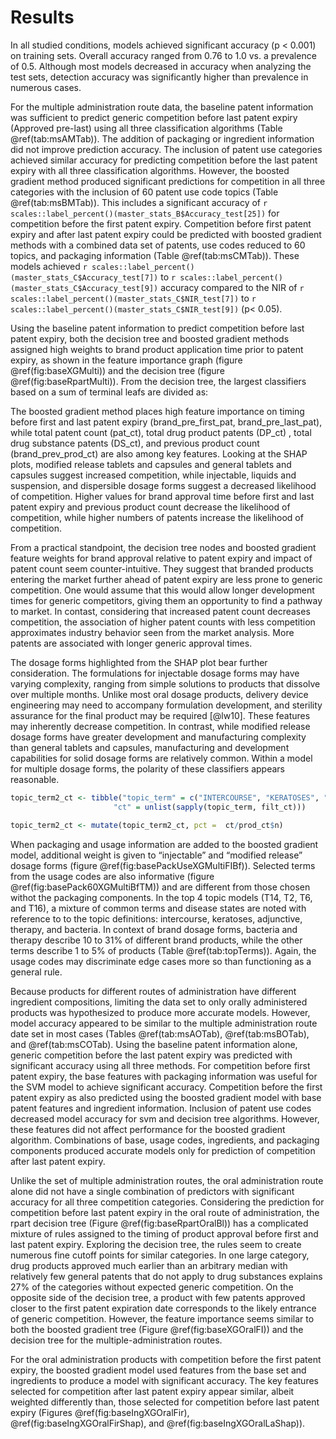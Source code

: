 # Results  

In all studied conditions, models achieved significant accuracy (p < 0.001) on training sets.  Overall accuracy ranged from 0.76 to 1.0 vs. a prevalence of 0.5.  Although most models decreased in accuracy when analyzing the test sets, detection accuracy was significantly higher than prevalence in numerous cases.  

For the multiple administration route data, the baseline patent information was sufficient to predict generic competition before last patent expiry (Approved pre-last) using all three classification algorithms (Table \@ref(tab:msAMTab)).  The addition of packaging or ingredient information did not improve prediction accuracy.   The inclusion of patent use categories achieved similar accuracy for predicting competition before the last patent expiry with all three classification algorithms.  However, the boosted gradient method produced significant predictions for competition in all three categories with the inclusion of 60 patent use code topics (Table \@ref(tab:msBMTab)).  This includes a significant accuracy of `r scales::label_percent()(master_stats_B$Accuracy_test[25])` for competition before the first patent expiry.  Competition before first patent expiry and after last patent expiry could be predicted with boosted gradient methods with a combined data set of patents, use codes reduced to 60 topics, and packaging information (Table \@ref(tab:msCMTab)).  These models achieved `r scales::label_percent()(master_stats_C$Accuracy_test[7])` to `r scales::label_percent()(master_stats_C$Accuracy_test[9])` accuracy compared to the NIR of `r scales::label_percent()(master_stats_C$NIR_test[7])` to `r scales::label_percent()(master_stats_C$NIR_test[9])` (p< 0.05).  

\begin{singlespacing}
```{r msAMTab, include = TRUE}
proc_stat_table <- function(row_head, df) {
  cbind("features" = row_head, 
        select(df, 
               !c(len_train, len_test, Prevalence_test, NIR_train, 
                  Pval_train, Prevalence_train)
              )
        ) %>%
  mutate(rte_names = str_replace(rte_names, 
                                 "ORAL INJECTION INTRAVENOUS TOPICAL",
                                 "MULTI"),
         ct_period = str_replace(ct_period, "has_before_first", "pre-first"),
         ct_period = str_replace(ct_period, "has_before_last", "pre-last"),
         ct_period = str_replace(ct_period, "has_after_last", "post-last")) %>%
  rename(model = mod_names,
         Approved = ct_period,
         'Acc. Train' = Accuracy_train,
         'Acc. Test' = Accuracy_test, 
         NIR =  NIR_test,
         Pval = Pval_test)
} 
  
msa <- proc_stat_table(c(rep("a", 18), rep("b" , 18),  rep("c" , 18)),
                       master_stats_A)

msa %>%
  group_by(model, Approved, rte_names) %>%
  filter(rte_names == "MULTI") %>%
  ungroup() %>% 
  select(!rte_names) %>%
  kbl(booktabs = TRUE,
      caption = paste("Test Set Accuracy for Multiple Adminstration Routes ",
               "with Baseline Patent Information: "),
      position = "H") %>%
  collapse_rows(columns = 1:2) %>%
  footnote(alphabet = c("Base Patents", 
                        "Base and Ingredients", 
                        "Base and Packaging"))
```

```{r msBMTab, include = TRUE}
msb <- proc_stat_table(c(rep("a", 18), rep("b", 18),  rep("c", 18)
                         ),
                       master_stats_B
                       )
msb %>%
  group_by(model, Approved, rte_names) %>%
  filter(rte_names == "MULTI") %>%
  ungroup() %>% 
  select(!rte_names) %>%
  kbl(booktabs = TRUE, 
      caption = paste("Test Set Accuracy for Multiple Adminstration Routes ",
               "with Patent Use Codes: "),
      position = "H") %>%
  collapse_rows(columns = 1:2) %>%
  footnote(alphabet = c("10 Topics", 
                        "60 Topics", 
                        "120 Topics"))
```
```{r msCMTab, include = TRUE}
msc <- proc_stat_table(c(rep("a", 18), rep("b", 18),  rep("c", 18),
                        rep("d", 18)
                        ),
                       master_stats_C
                       )

msc %>%
  group_by(model, Approved, rte_names) %>%
  filter(rte_names == "MULTI") %>%
  ungroup() %>% 
  select(!rte_names) %>%
  kbl(booktabs = TRUE, 
      caption = paste("Test Set Accuracy for Multiple Adminstration Routes ",
              "with 60 Patent Use Codes, Packaging, and ",
              "Ingredient Features: "),
      longtable = TRUE,
      position = "H") %>%
  collapse_rows(columns = 1:2,
                longtable_clean_cut = TRUE,
                valign = "middle") %>%
  footnote(alphabet = c("Base Patents, Packaging, and Use Topics", 
                        "Patents, Ingredients, Packaging, and Use Topics", 
                        "Patents, Ingredients, and Use Topics",
                        "Patents, Ingredients, and Packaging" 
                        )
  ) %>%
  row_spec(27, extra_latex_after = "\\pagebreak[4]") %>%
  row_spec(36, extra_latex_after = "\\bottomrule") %>%
  kable_styling(latex_options = c("hold_position", "repeat_header"))
```
\end{singlespacing}

Using the baseline patent information to predict competition before last patent expiry, both the decision tree and boosted gradient methods assigned high weights to brand product application time prior to patent expiry, as shown in the feature importance graph (figure \@ref(fig:baseXGMulti)) and the decision tree (figure \@ref(fig:baseRpartMulti)).  From the decision tree, the largest classifiers based on a sum of terminal leafs are divided as:  

\begin{quote}

\bullet \;	No competition before last patent entry (51\%) when brand product was approved later than the mean time from last patent expiry;  

\bullet \;  Competition before last patent expiry (25\%) when the dosage form is a non-modified release tablet or is an injectable dosage form (injectable = 1) approved earlier than an arbitrary median point from last patent expiry (>=0.43);  

\bullet \; Competition before patent entry (16\%) when dosage form is not a tablet (tablet = 0) approved earlier than an arbitrary median point from last patent expiry (>=0.43)

\end{quote}

The boosted gradient method places high feature importance on timing before first and last patent expiry (brand_pre_first_pat, brand_pre_last_pat), while total patent count (pat_ct), total drug product patents (DP_ct) , total drug substance patents (DS_ct), and previous product count (brand_prev_prod_ct) are also among key features.  Looking at the SHAP plots, modified release tablets and capsules and general tablets and capsules suggest increased competition, while injectable, liquids and suspension, and dispersible dosage forms suggest a decreased likelihood of competition.  Higher values for brand approval time before first and last patent expiry and previous product count decrease the likelihood of competition, while higher numbers of patents increase the likelihood of competition.  

From a practical standpoint, the decision tree nodes and boosted gradient feature weights for brand approval relative to patent expiry and impact of patent count seem counter-intuitive.  They suggest that branded products entering the market further ahead of patent expiry are less prone to generic competition. One would assume that this would allow longer development times for generic competitors, giving them an opportunity to find a pathway to market.  In contast, considering that increased patent count decreases competition, the association of higher patent counts with less competition approximates industry behavior seen from the market analysis.  More patents are associated with longer generic approval times. 

The dosage forms highlighted from the SHAP plot bear further consideration.  The formulations for injectable dosage forms may have varying complexity, ranging from simple solutions to products that dissolve over multiple months.  Unlike most oral dosage products, delivery device engineering may need to accompany formulation development, and sterility assurance for the final product may be required [@lw10].  These features may inherently decrease competition.  In contrast, while modified release dosage forms have greater development and manufacturing complexity than general tablets and capsules, manufacturing and development capabilities for solid dosage forms are relatively common.  Within a model for multiple dosage forms, the polarity of these classifiers appears reasonable. 

\begin{singlespacing}
```{r}
min_max_scale <- function(df){
  
  min_df = sapply(select(df, where(is.numeric)), min) %>%
    list() %>%
    flatten() %>%
    as_tibble(.rows = length(df[[1]]))

  max_df = sapply(select(df, where(is.numeric)), max) %>%
    list() %>%
    flatten() %>%
    as_tibble(.rows = length(df[[1]]))

  range_df = max_df - min_df

  scale_df = ((df[colnames(min_df)] - min_df)/range_df) %>%
    cbind(select(df, !where(is.numeric)))
  return(scale_df)
}

```


```{r baseRpartMulti, eval.after = c("fig.cap"), fig.cap = h_cap, include = TRUE, fig.height = 6, fig.width = 6}
h_cap = paste("Baseline RPART Model, Prediction of Competition Before ",
                "Last Patent Expiry, Multiple Administration Routes")

rpart.plot(master_model_A[[6]][[2]]) 

```

```{r baseXGMulti, eval.after = c("fig.cap"), fig.cap = h_cap, include = TRUE, fig.height = 6, fig.width = 6}
h_cap = paste("Baseline Feature Importance for XGBoost Model, ",
                "Prediction of Competition before Last Patent Expiry, ",
                "Multiple Administration Routes")

bst <- xgb.Booster.complete(master_model_A[[6]][[8]])   
xgb.importance(model = bst) %>% 
xgb.ggplot.importance(top_n = 24) %>%
  print()
```
```{r baseXGMultiShap, eval.after = c("fig.cap"), fig.cap = h_cap, include = TRUE, fig.height = 6, fig.width = 6}
h_cap = paste("SHAP Plot for XGBoost Model, ",
                "Prediction of Competition before Last Patent Expiry, ",
                "Multiple Administration Routes")

bst <- xgb.Booster.complete(master_model_A[[6]][[8]])   

trial <- prepare_trial(brands_w_pats_stats)  %>%
  select(bst$feature_names) %>%
        mutate(across(everything(), as.integer)) %>%
        min_max_scale() %>%
        as.matrix()
  xgb.ggplot.shap.summary(trial, model = bst, top_n = 24) + 
    theme(axis.text.y = element_text(size = 6),
          axis.text.x = element_text(size = 6),
          axis.title.y = element_text(size = 8),
          axis.title.x = element_text(size = 8),
          legend.title = element_text(size = 8)) +
   guides(color = guide_colorbar(title = "Feat Value")) +
   scale_color_viridis_c(na.value = "grey50", 
                        option = "magma",  
                        direction = -1, 
                        limits = c(-2, 10)) +    
   scale_y_continuous(name = "shap value")
```
\end{singlespacing}  
```{r topic_freq}
prod_ct <-brands_w_pats_stats %>%
  filter(admin_route %in% c("ORAL", "TOPICAL", "INTRAVENOUS", "INJECTION")) %>% 
  count()

filt_ct <- function(topic_term){
filter(use_codes, str_detect(Definition, topic_term))  %>% 
    inner_join(pats, by = c("Code" = "Use")) %>% 
    select(Code, app_nums) %>% 
    distinct()%>% 
    count()
}

topic_term_ct <- tibble("topic_term" = c("HIV", "DEMENTIA", "ALZHEIMER", "DEPRESSIVE", "INSOMNIA"), 
                       "ct" = unlist(sapply(topic_term, filt_ct)))

topic_term_ct <- mutate(topic_term_ct, pct =  ct/prod_ct$n)
```

Looking at competition before and after last patent expiry, the top three feature importance weights include time before first and last patent expiry and previous product count (figures \@ref(fig:base60XGMultiAl) and \@ref(fig:base60XGMultiBl)).  The predictor for competition before last patent expiry has a broader range of values associated with the features, and the drug substance, pediatric exclusivity, drug product, and total patent count are significant regressors.  Both sets include different sets of topic models.  This suggests that different therapeutic areas could have different tendencies towards generic competition.   

In the case of expected competition before first patent expiry, the results are more plausible.  Figure \@ref(fig:base60XGMultiBf) presents the feature importance plots for the boosted gradient model.  The extracted topic definitions are presented in Figure \@ref(fig:base60XGMultiBfTM).  Time before patent expiry and previous product count were also features used in predicting competition before last patent expiry.  In the top 4 topic models (T14, T37, T12, and T33), several prevalent disease states are noted (with no specific distinction)with reference to to the topic definitions: Alzheimers, dementia, HIV, depressive, and insomnia.  In context of brand dosage forms, HIV describes `r scales::label_percent(1)(topic_term_ct$pct[[1]])` of different brand products, while the other terms describe 2 to 3 % of products (Table \@ref(tab:topTerms).  Thus, the usage codes may discriminate edge cases more so than functioning as a general rule.  However, these details may improve overall model accuracy when present.  



\begin{singlespacing}
```{r topTerms, include = TRUE}
  topic_term_ct %>%
  mutate(percent = scales::label_percent(.1)(pct),
         pct = NULL) %>%
  kbl(booktabs = TRUE, 
      caption = paste("Key Topic Term Frequency in Usage Codes "),
      position = "H")
```
\end{singlespacing}  


```{r base60XGMultiAl, eval.after = c("fig.cap"), fig.cap = h_cap, include = TRUE, fig.height = 6, fig.width = 6}
h_cap = paste("Feature Importance for XGBoost Model with Baseline Patents ",
              "and 60 Use Code Topics: ",
                "Prediction of Competition after Last Patent Expiry, ",
                "Multiple Administration Routes")

bst <- xgb.Booster.complete(master_model_B[[6]][[27]])   
xgb.importance(model = bst) %>% 
xgb.ggplot.importance(top_n = 24) %>%
  print()
```

```{r base60XGMultiBl, eval.after = c("fig.cap"), fig.cap = h_cap, include = TRUE, fig.height = 6, fig.width = 6}
h_cap = paste("Feature Importance for XGBoost Model with Baseline Patents ",
              "and 60 Use Code Topics: ",
                "Prediction of Competition before Last Patent Expiry, ",
                "Multiple Administration Routes")

bst <- xgb.Booster.complete(master_model_B[[6]][[26]])   
xgb.importance(model = bst) %>% 
xgb.ggplot.importance(top_n = 24) %>%
  print()
```

\begin{singlespacing}
```{r base60XGMultiBf, eval.after = c("fig.cap"), fig.cap = h_cap, include = TRUE, fig.height = 6, fig.width = 6}
h_cap = paste("Feature Importance for XGBoost Model with Baseline Patents ",
              "and 60 Use Code Topics: ",
                "Prediction of Competition before First Patent Expiry, ",
                "Multiple Administration Routes")

bst <- xgb.Booster.complete(master_model_B[[6]][[25]])   
xgb.importance(model = bst) %>% 
xgb.ggplot.importance(top_n = 24) %>%
  print()
```

```{r base60XGMultiBfTM, eval.after = c("fig.cap"), fig.cap = h_cap, include = TRUE, fig.height = 8, fig.width = 6}
h_cap = paste("Topic Descriptions from XGBoost Model with Baseline Patents ",
              "and 60 Use Code Topics ",
                "to Predict Competition before First Patent Expiry, ",
                "Multiple Administration Routes: ",
              "Specific treatements and broad thereapeutic ",
              "areas represent a reasonable set of classifiers")

plot(master_model_B$topics[[25]], text.cex = 0.8) 
```
\end{singlespacing}

```{r topic_freqPack}
topic_term2_ct <- tibble("topic_term" = c("INTERCOURSE", "KERATOSES", "ADJUNCTIVE", "THERAPY", "BACTERIA"), 
                       "ct" = unlist(sapply(topic_term, filt_ct)))

topic_term2_ct <- mutate(topic_term2_ct, pct =  ct/prod_ct$n)
```

When packaging and usage information are added to the boosted gradient model, additional weight is given to "injectable" and "modified release" dosage forms (figure \@ref(fig:basePackUseXGMultiFIBf)).  Selected terms from the usage codes are also informative (figure \@ref(fig:basePack60XGMultiBfTM)) and are different from those chosen withot the packaging components.  In the top 4 topic models (T14, T2, T6, and T16), a mixture of common terms and disease states are noted with reference to to the topic definitions: intercourse, keratoses, adjunctive, therapy, and bacteria.  In context of brand dosage forms, bacteria and therapy describe 10 to 31\% of different brand products, while the other terms describe 1 to 5\% of products (Table \@ref(tab:topTerms)).  Again, the usage codes may discriminate edge cases more so than functioning as a general rule.  


\begin{singlespacing}
```{r basePackUseXGMultiFIBf, eval.after = c("fig.cap"), fig.cap = h_cap, include = TRUE, fig.height = 6, fig.width = 6}
h_cap = paste("Feaature Importance Plot for XGBoost Model with Baseline Patents, 60 Usage Codes",
                "and Packaging for ",
                "Prediction of Competition before Last Patent Expiry, ",
                "Multiple Administration Routes")

bst <- xgb.Booster.complete(master_model_C[[6]][[7]])
xgb.importance(model = bst) %>%
xgb.ggplot.importance(top_n = 24) %>%
  print()
```

```{r basePack60XGMultiBfTM, eval.after = c("fig.cap"), fig.cap = h_cap, include = TRUE, fig.height = 8, fig.width = 6}
h_cap = paste("Topics Descriptions from XGBoost Model with Baseline Patents, ",
              "Packaging Components, and 60 Use Code Topics to ",
                "Predict Competition before First Patent Expiry, ",
                "Multiple Administration Routes: ")

plot(master_model_C$topics[[7]], text.cex = 0.8) 
```


\end{singlespacing}

Because products for different routes of administration have different ingredient compositions, limiting the data set to only orally administered products was hypothesized to produce more accurate models.  However, model accuracy appeared to be similar to the multiple administration route date set in most cases (Tables \@ref(tab:msAOTab), \@ref(tab:msBOTab), and \@ref(tab:msCOTab).  Using the baseline patent information alone, generic competition  before the last patent expiry was predicted with significant accuracy using all three methods.  For competition before first patent expiry, the base features with packaging information was useful for the SVM model to achieve significant accuracy.  Competition before the first patent expiry as also predicted using the boosted gradient model with base patent features and ingredient information.  Inclusion of patent use codes decreased model accuracy for svm and decision tree algorithms.  However, these features did not affect performance for the boosted gradient algorithm.   Combinations of base, usage codes, ingredients, and packaging components produced accurate models only for prediction of competition after last patent expiry.  

\begin{singlespacing}
```{r msAOTab, include = TRUE}
msa <- proc_stat_table(c(rep("a", 18), rep("b" , 18),  rep("c" , 18)),
                       master_stats_A)

msa %>%
  group_by(model, Approved, rte_names) %>%
  filter(rte_names == "ORAL") %>%
  ungroup() %>% 
  select(!rte_names) %>%
  kbl(booktabs = TRUE,       
      caption = paste("Test Set Accuracy for Oral Adminstration Routes ",
               "with Baseline Patent Information: "),
      position = "H") %>%  
  collapse_rows(columns = 1:2) %>%
  footnote(alphabet = c("Base Patents", 
                        "Base and Ingredients",
                        "Base and Packaging"))
```
```{r msBOTab, include = TRUE}
msb <- proc_stat_table(c(rep("a", 18), rep("b", 18),  rep("c", 18)),
                       master_stats_B
                       )

msb %>%
  group_by(model, Approved, rte_names) %>%
  filter(rte_names == "ORAL") %>%
  ungroup() %>% 
  select(!rte_names) %>%
  kbl(booktabs = TRUE, 
      caption = paste("Test Set Accuracy for Oral Adminstration Routes ",
               "with Base Patents and Patent Use Codes: "),
      position = "H") %>%
  collapse_rows(columns = 1:2) %>%
  footnote(alphabet = c("10 Topics", 
                        "60 Topics", 
                        "120 Topics"))
```
```{r msCOTab, include = TRUE}
msc <- proc_stat_table(c(rep("a", 18), rep("b", 18),  rep("c", 18), rep("d", 18)
                         ),
                       master_stats_C
                       )

msc %>%
  group_by(model, Approved, rte_names) %>%
  filter(rte_names == "ORAL") %>%
  ungroup() %>% 
  select(!rte_names) %>%
  kbl(booktabs = TRUE, 
      caption = paste("Test Set Accuracy for Oral Adminstration Routes ",
              "with 60 Patent Use Codes, Packaging, and ",
              "Ingredient Features"),
      longtable = TRUE,
      position = "H") %>%
  collapse_rows(columns = 1:2,
                longtable_clean_cut = TRUE,
                valign = "middle") %>%
  footnote(alphabet = c("Base Patents, Packaging, and Use Topics", 
                        "Base Patents, Ingredients, Packaging, and Use Topics", 
                        "Base Patents, Ingredients, and Use Topics",
                        "Base Patents, Ingredients, and Packaging" 
                        )
  ) %>%
  row_spec(27, extra_latex_after = "\\pagebreak[4]") %>%
  row_spec(36, extra_latex_after = "\\bottomrule") %>%
  kable_styling(latex_options = c("repeat_header"))
```
```{r msDOTab, include = TRUE}
msd <- proc_stat_table(c(rep("a", 18), rep("b" , 18),  rep("c" , 18)),
                       master_stats_d)

msd %>%
  group_by(model, Approved, rte_names) %>%
  filter(rte_names == "ORAL") %>%
  ungroup() %>% 
  select(!rte_names) %>%
  kbl(booktabs = TRUE, 
      caption = paste("Test Set Accuracy for Oral Adminstration Routes ",
              "with 10 Patent Use Codes, Packaging, and ",
              "Ingredient Features: "),
      position = "H") %>%
  collapse_rows(columns = 1:2) %>%
  footnote(alphabet = c("Base Patents, Packaging, and Use Topics", 
                        "Base Patents, Ingredients, Packaging, and Use Topics", 
                        "Base Patents, Ingredients, and Use Topics"
                        )
  )
```
\end{singlespacing} 

Unlike the set of multiple administration routes, the oral administration route alone did not have a single combination of predictors with significant accuracy for all three competition categories.  Considering the prediction for competition before last patent expiry in the oral route of administration, the rpart decision tree (Figure \@ref(fig:baseRpartOralBl)) has a complicated mixture of rules assigned to the timing of product approval before first and last patent expiry. Exploring the decision tree, the rules seem to create numerous fine cutoff points for similar categories.  In one large category, drug products approved much earlier than an arbitrary median with relatively few general patents that do not apply to drug substances explains 27\% of the categories without expected generic competition.  On the opposite side of the decision tree, a product with few patents approved closer to the first patent expiration date corresponds to the likely entrance of generic competition.  However, the feature importance seems similar to both the boosted gradient tree (Figure \@ref(fig:baseXGOralFI)) and the decision tree for the multiple-administration routes.  

\begin{singlespacing}
```{r baseRpartOralBl, eval.after = c("fig.cap"), fig.cap = h_cap, include = TRUE, fig.height = 6, fig.width = 8}
h_cap = paste("Baseline RPART Model, Prediction of Competition Before ",
                "Last Patent Expiry, Oral Administration Routes")

rpart.plot(master_model_A[[6]][[5]], tweak = 1) 
```

```{r baseXGOralFI, eval.after = c("fig.cap"), fig.cap = h_cap, include = TRUE, fig.height = 6, fig.width = 6}
h_cap = paste("Baseline Feature Importance for XGBoost Model, ",
                "Prediction of Competition before Last Patent Expiry, ",
                "Oral Administration Routes")

bst <- xgb.Booster.complete(master_model_A[[6]][[11]])   
xgb.importance(model = bst) %>% 
xgb.ggplot.importance(top_n = 24) 
```
\end{singlespacing}

For the oral administration products with competition before the first patent expiry, the boosted gradient model used features from the base set and  ingredients to produce a model with significant accuracy.   The key features selected for competition after last patent expiry appear similar, albeit weighted differently than, those selected for competition before last patent expiry (Figures \@ref(fig:baseIngXGOralFir), \@ref(fig:baseIngXGOralFirShap), and \@ref(fig:baseIngXGOralLaShap)).  

\begin{singlespacing}  
```{r baseIngXGOralFir, eval.after = c("fig.cap"), fig.cap = h_cap, include = TRUE, fig.height = 6, fig.width = 11}
h_cap = paste("Feature Importance for XGBoost Model using Patent and ",
                "Ingredient Features for Prediction of Competition before ",
                "First Patent Expiry, Oral Administration Routes")

bst <- xgb.Booster.complete(master_model_A[[6]][[28]])   
xgb.importance(model = bst) %>% 
xgb.ggplot.importance(top_n = 24) + 
theme(axis.text.y = element_text(size = 6),
      axis.text.x = element_text(size = 6)) 
```
```{r baseIngXGOralFirShap, eval.after = c("fig.cap"), fig.cap = h_cap, include = TRUE, fig.height = 6, fig.width = 6}
h_cap = paste("SHAP Plot for XGBoost Model with Baseline Patents and Ingredients, ",
                "Prediction of Competition before first Patent Expiry, ",
                "Oral Administration Routes")

bst <- xgb.Booster.complete(master_model_A[[6]][[28]])   

trial <- brands_w_pats_stats %>%
  inner_join(ingredients_wide, by = c("app_nums_brand" = "app_nums")) %>%
  prepare_trial()  %>%
  select(bst$feature_names) %>%
        mutate(across(everything(), as.integer)) %>%
        min_max_scale() %>%
        as.matrix()
  xgb.ggplot.shap.summary(trial, model = bst, top_n = 24) + 
    theme(          axis.text.y = element_text(size = 6),
                   axis.text.x = element_text(size = 6),
          axis.title.y = element_text(size = 8),
          axis.title.x = element_text(size = 8),
          legend.title = element_text(size = 8)) +
   guides(color = guide_colorbar(title = "Feat Value")) +
   scale_color_viridis_c(na.value = "grey50", 
                          option = "plasma",  
                          direction = -1, 
                          limits = c(-2, 10)) +
   scale_y_continuous(name = "shap value")
```

```{r baseIngXGOralLaShap, eval.after = c("fig.cap"), fig.cap = h_cap, include = TRUE, fig.height = 6, fig.width = 6}
h_cap = paste("SHAP Plot for XGBoost Model with Baseline Patents and Ingredients, ",
                "Prediction of Competition before first Patent Expiry, ",
                "Oral Administration Routes")

bst <- xgb.Booster.complete(master_model_A[[6]][[30]])   

trial <- brands_w_pats_stats %>%
  inner_join(ingredients_wide, by = c("app_nums_brand" = "app_nums")) %>%
  prepare_trial()  %>%
  select(bst$feature_names) %>%
        mutate(across(everything(), as.integer)) %>%
        min_max_scale() %>%
        as.matrix()
  xgb.ggplot.shap.summary(trial, model = bst, top_n = 24) + 
    theme(          axis.text.y = element_text(size = 6),
                   axis.text.x = element_text(size = 6),
          axis.title.y = element_text(size = 8),
          axis.title.x = element_text(size = 8),
          legend.title = element_text(size = 8)) +
   guides(color = guide_colorbar(title = "Feat Value")) +
   scale_color_viridis_c(na.value = "grey50", 
                          option = "plasma",  
                          direction = -1, 
                          limits = c(-2, 10)) +
   scale_y_continuous(name = "shap value")
```

\end{singlespacing}